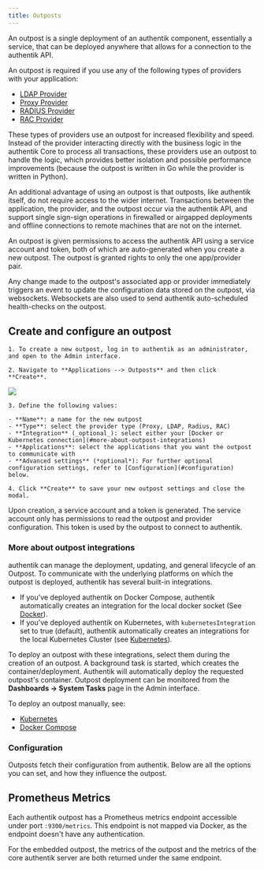 ```yaml
---
title: Outposts
---
```


An outpost is a single deployment of an authentik component, essentially a service, that can be deployed anywhere that allows for a connection to the authentik API.

An outpost is required if you use any of the following types of providers with your application:

-   [LDAP Provider](../providers/ldap/index.md)
-   [Proxy Provider](../providers/proxy/index.md)
-   [RADIUS Provider](../providers/radius/index.md)
-   [RAC Provider](../providers/rac/index.md)

These types of providers use an outpost for increased flexibility and speed. Instead of the provider interacting directly with the business logic in the authentik Core to process all transactions, these providers use an outpost to handle the logic, which provides better isolation and possible performance improvements (because the outpost is written in Go while the provider is written in Python).

An additional advantage of using an outpost is that outposts, like authentik itself, do not require access to the wider internet. Transactions between the application, the provider, and the outpost occur via the authentik API, and support single sign-sign operations in firewalled or airgapped deployments and offline connections to remote machines that are not on the internet.

An outpost is given permissions to access the authentik API using a service account and token, both of which are auto-generated when you create a new outpost. The outpost is granted rights to only the one app/provider pair.

Any change made to the outpost's associated app or provider immediately triggers an event to update the configuration data stored on the outpost, via websockets. Websockets are also used to send authentik auto-scheduled health-checks on the outpost.

## Create and configure an outpost

    1. To create a new outpost, log in to authentik as an administrator, and open to the Admin interface.

    2. Navigate to **Applications --> Outposts** and then click **Create**.

![](outpost-create.png)

    3. Define the following values:

    - **Name**: a name for the new outpost
    - **Type**: select the provider type (Proxy, LDAP, Radius, RAC)
    - **Integration** (_optional_): select either your [Docker or Kubernetes connection](#more-about-outpost-integrations)
    - **Applications**: select the applications that you want the outpost to communicate with
    - **Advanced settings** (*optional*): For further optional configuration settings, refer to [Configuration](#configuration) below.

    4. Click **Create** to save your new outpost settings and close the modal.

Upon creation, a service account and a token is generated. The service account only has permissions to read the outpost and provider configuration. This token is used by the outpost to connect to authentik.

### More about outpost integrations

authentik can manage the deployment, updating, and general lifecycle of an Outpost. To communicate with the underlying platforms on which the outpost is deployed, authentik has several built-in integrations.

-   If you've deployed authentik on Docker Compose, authentik automatically creates an integration for the local docker socket (See [Docker](./integrations/docker.md)).
-   If you've deployed authentik on Kubernetes, with `kubernetesIntegration` set to true (default), authentik automatically creates an integrations for the local Kubernetes Cluster (see [Kubernetes](./integrations/kubernetes.md)).

To deploy an outpost with these integrations, select them during the creation of an outpost. A background task is started, which creates the container/deployment. Authentik will automatically deploy the requested outpost's container. Outpost deployment can be monitored from the **Dashboards -> System Tasks** page in the Admin interface.

To deploy an outpost manually, see:

-   [Kubernetes](./manual-deploy-kubernetes.md)
-   [Docker Compose](./manual-deploy-docker-compose.md)

### Configuration

Outposts fetch their configuration from authentik. Below are all the options you can set, and how they influence the outpost.


<Configuration />

## Prometheus Metrics

Each authentik outpost has a Prometheus metrics endpoint accessible under port `:9300/metrics`. This endpoint is not mapped via Docker, as the endpoint doesn't have any authentication.

For the embedded outpost, the metrics of the outpost and the metrics of the core authentik server are both returned under the same endpoint.
